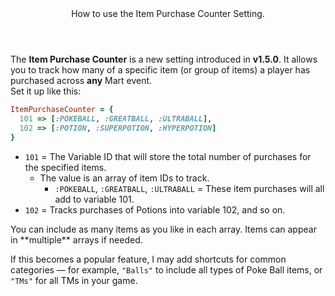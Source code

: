 <Header title="Item Purchase Counter (new v1.5.0)">
  How to use the Item Purchase Counter Setting.
</Header>

The **Item Purchase Counter** is a new setting introduced in **v1.5.0**. It allows you to track how many of a specific item (or group of items) a player has purchased across **any** Mart event.
<br/>
Set it up like this:
<br/>
```ruby
ItemPurchaseCounter = {
  101 => [:POKEBALL, :GREATBALL, :ULTRABALL],
  102 => [:POTION, :SUPERPOTION, :HYPERPOTION]
}
```

- `101` = The Variable ID that will store the total number of purchases for the specified items.
  - The value is an array of item IDs to track.
    - `:POKEBALL`, `:GREATBALL`, `:ULTRABALL` = These item purchases will all add to variable 101.
- `102` = Tracks purchases of Potions into variable 102, and so on.

<Callout type="hint">
  You can include as many items as you like in each array. Items can appear in **multiple** arrays if needed.
</Callout>

If this becomes a popular feature, I may add shortcuts for common categories — for example, `"Balls"` to include all types of Poke Ball items, or `"TMs"` for all TMs in your game.
